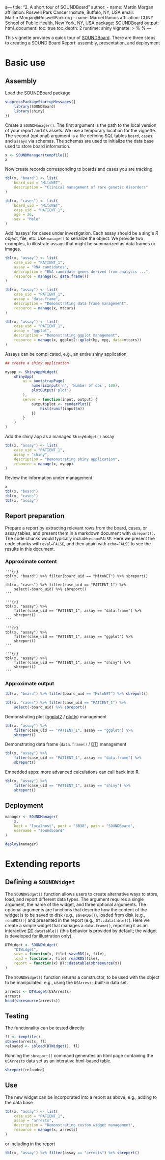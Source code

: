 a---
title: "2. A short tour of SOUNDBoard"
author:
- name: Martin Morgan
  affiliation: Roswell Park Cancer Insitute, Buffalo, NY, USA
  email: Martin.Morgan@RoswellPark.org
- name: Marcel Ramos
  affiliation: CUNY School of Public Health, New York, NY, USA
package: SOUNDBoard
output:
  html_document:
    toc: true
    toc_depth: 2
runtime: shiny
vignette: >
  %\VignetteIndexEntry{2. A short tour of SOUNDBoard}
  %\VignetteEngine{knitr::rmarkdown}
---

This vignette provides a quick tour of [SOUNDBoard][]. There are three
steps to creating a SOUND Board Report: assembly, presentation, and
deployment

# Basic use

## Assembly

Load the [SOUNDBoard][] package

```r
suppressPackageStartupMessages({
    library(SOUNDBoard)
    library(shiny)
})
```

Create a `SOUNDManager()`. The first argument is the path to the local
version of your report and its assets. We use a temporary location for
the vignette. The second (optional) argument is a file defining SQL
tables `board`, `cases`, and `assays` via schemas. The schemas are
used to initialize the data base used to store board information.

```r
x <- SOUNDManager(tempfile())
x
```

Now create records corresponding to boards and cases you are tracking.

```r
tbl(x, "board") <- list(
    board_uid = "MitoNET",
    description = "Clinical management of rare genetic disorders"
)

tbl(x, "cases") <- list(
    board_uid = "MitoNET",
    case_uid = "PATIENT_1",
    age = 36,
    sex = "Male"
)
```

Add 'assays' for cases under investigation. Each assay should be a
single _R_ object, file, etc. Use `manage()` to serialize the
object. We provide two examples, to illustrate assays that might be
summarized as data frames or images.

```r
tbl(x, "assay") <- list(
    case_uid = "PATIENT_1",
    assay = "RNA candidates",
    description = "RNA candidate genes derived from analysis ...",
    resource = manage(x, data.frame())
)

tbl(x, "assay") <- list(
    case_uid = "PATIENT_1",
    assay = "data.frame",
    description = "Demonstrating data frame management",
    resource = manage(x, mtcars)
)

tbl(x, "assay") <- list(
    case_uid = "PATIENT_1",
    assay = "ggplot",
    description = "Demonstrating ggplot management",
    resource = manage(x, ggplot2::qplot(hp, mpg, data=mtcars))
)
```

Assays can be complicated, e.g., an entire shiny application:

```r
## create a shiny application

myapp <- ShinyAppWidget(
    shinyApp(
        ui = bootstrapPage(
            numericInput('n', 'Number of obs', 100),
            plotOutput('plot')
        ),
        server = function(input, output) {
            output$plot <- renderPlot({
                hist(runif(input$n))
            })
        }
    )
)
```

Add the shiny app as a managed `ShinyWidget()` assay

```r
tbl(x, "assay") <- list(
    case_uid = "PATIENT_1",
    assay = "shiny",
    description = "Demonstrating shiny application",
    resource = manage(x, myapp)
)
```

Review the information under management

```r
x
tbl(x, "board")
tbl(x, "cases")
tbl(x, "assay")
```

## Report preparation

Prepare a report by extracting relevant rows from the board, cases, or
assay tables, and present them in a markdown document with
`sbreport()`. The code chunks would typically include `echo=FALSE`. Here
we present the code chunks with `eval=FALSE`, and then again with
`echo=FALSE` to see the results in this document.

### Approximate content

```
'''{r}
tbl(x, "board") %>% filter(board_uid == "MitoNET") %>% sbreport()

tbl(x, "cases") %>% filter(case_uid == "PATIENT_1") %>%
    select(-board_uid) %>% sbreport()
'''

'''{r}
tbl(x, "assay") %>%
    filter(case_uid == "PATIENT_1", assay == "data.frame") %>%
    sbreport()
'''

'''{r}
tbl(x, "assay") %>%
    filter(case_uid == "PATIENT_1", assay == "ggplot") %>%
    sbreport()
'''

'''{r}
tbl(x, "assay") %>%
    filter(case_uid == "PATIENT_1", assay == "shiny") %>%
    sbreport()
'''
```

### Approximate output

```r
tbl(x, "board") %>% filter(board_uid == "MitoNET") %>% sbreport()

tbl(x, "cases") %>% filter(case_uid == "PATIENT_1") %>%
    select(-board_uid) %>% sbreport()
```

Demonstrating plot ([ggplot2][] / [plotly][]) management

```r
tbl(x, "assay") %>%
    filter(case_uid == "PATIENT_1", assay == "ggplot") %>%
    sbreport()
```

Demonstrating data frame (`data.frame()` / [DT][]) management

```r
tbl(x, "assay") %>%
    filter(case_uid == "PATIENT_1", assay == "data.frame") %>%
    sbreport()
```

Embedded apps: more advanced calculations can call back into R.

```r
tbl(x, "assay") %>%
    filter(case_uid == "PATIENT_1", assay == "shiny") %>%
    sbreport()
```

## Deployment

```r
manager <- SOUNDManager(
    x,
    host = "localhost", port = "3838", path = "SOUNDBoard",
    username = "soundboard"
)

deploy(manager)
```

# Extending reports

## Defining a `SOUNDWidget`

The `SOUNDWidget()` function allows users to create alternative ways
to store, load, and report different data types. The argument requires
a single argument, the name of the widget, and three optional
arguments. The optional arguments are functions that describe how the
content of the widget is to be saved to disk (e.g., `saveRDS()`),
loaded from disk (e.g., `readRDS()`) and presented in the report
(e.g., `DT::datatable()`). Here we create a simple widget that manages
a `data.frame()`, reporting it as an interactive [DT][] `datatable()`
(this behavior is provided by default; the widget is developed for
illustration only).

```r
DTWidget <- SOUNDWidget(
    "DTWidget",
    save = function(x, file) saveRDS(x, file),
    load = function(x, file) readRDS(file),
    report = function(x) DT::datatable(sbresource(x))
)
```

The `SOUNDWidget()` function returns a constructor, to be used with
the object to be manipulated, e.g., using the `USArrests` built-in
data set.

```r
arrests <- DTWidget(USArrests)
arrests
head(sbresource(arrests))
```

## Testing

The functionality can be tested directly

```r
fl <- tempfile()
sbsave(arrests, fl)
reloaded <- sbload(DTWidget(), fl)
```

Running the `sbreport()` command generates an html page containing the
`USArrests` data set as an interative html-based table.

```r
sbreport(reloaded)
```

## Use

The new widget can be incorporated into a report as above, e.g.,
adding to the data base

```r
tbl(x, "assay") <- list(
    case_uid = "PATIENT_1",
    assay = "arrests",
    description = "Demonstrating custom widget management",
    resource = manage(x, arrests)
)
```

or including in the report

```r
tbl(x, "assay") %>% filter(assay == "arrests") %>% sbreport()
```

[SOUNDBoard]: https://github.com/Bioconductor/SOUNDBoard
[dplyr]: https://cran.r-project.org/package=dplyr
[ggplot2]: https://cran.r-project.org/package=ggplot2
[plotly]: https://cran.r-project.org/package=plotly
[DT]: https://cran.r-project.org/package=DT
